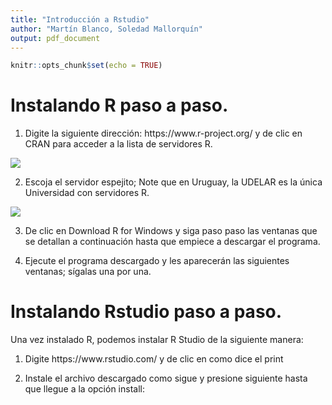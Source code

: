 ```yaml
---
title: "Introducción a Rstudio"
author: "Martín Blanco, Soledad Mallorquín"
output: pdf_document
---
```


```r
knitr::opts_chunk$set(echo = TRUE)
```
# Instalando R paso a paso.

1. Digite la siguiente dirección: https://www.r-project.org/ y de clic en CRAN para acceder a la lista de servidores R.

![](C:\Taller-R\imagen1.png)

2. Escoja el servidor espejito; Note que en Uruguay, la UDELAR es la única Universidad con servidores R.

![](C:\Taller-R\imagen2.png)

3. De clic en Download R for Windows y siga paso paso las ventanas que se detallan a continuación hasta que empiece a descargar el programa.

4. Ejecute el programa descargado y les aparecerán las siguientes ventanas; sígalas una por una.

# Instalando Rstudio paso a paso.

Una vez instalado R, podemos instalar R Studio de la siguiente manera:

1. Digite https://www.rstudio.com/ y de clic en como dice el print 

2. Instale el archivo descargado como sigue y presione siguiente hasta que llegue a la opción install:
